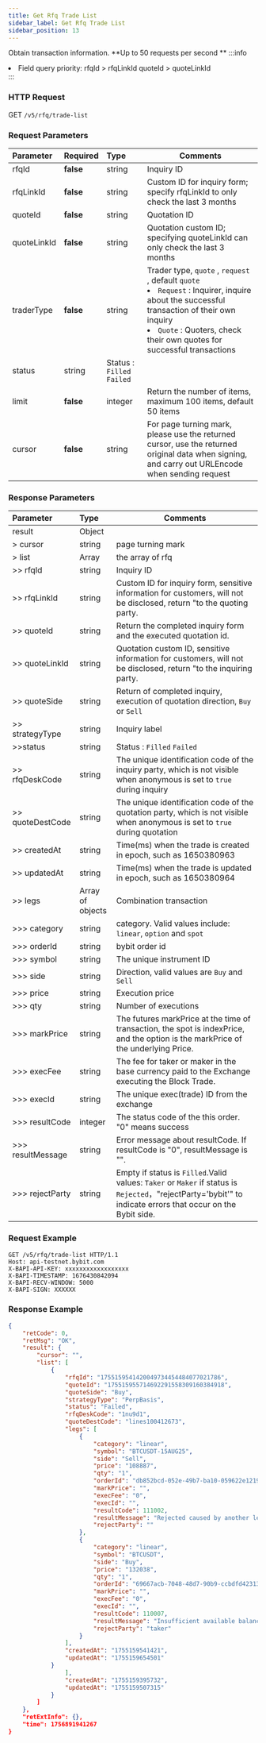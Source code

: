 ```yaml
---
title: Get Rfq Trade List
sidebar_label: Get Rfq Trade List
sidebar_position: 13
---
```

Obtain transaction information. **Up to 50 requests per second ** 
:::info
<li>Field query priority: rfqId > rfqLinkId  quoteId > quoteLinkId</li>
:::


### HTTP Request
GET `/v5/rfq/trade-list`

### Request Parameters
| Parameter | Required | Type | Comments|
|:----- |:-------|:-----|------ |
|rfqId |**false** |string|Inquiry ID|
|rfqLinkId |**false**  |string |Custom ID for inquiry form; specify rfqLinkId to only check the last 3 months|
|quoteId |**false** |string|Quotation ID|
|quoteLinkId |**false**  |string |Quotation custom ID; specifying quoteLinkId can only check the last 3 months|
|traderType |**false**  |string |Trader type, `quote` , `request` , default `quote`<li>`Request` : Inquirer, inquire about the successful transaction of their own inquiry </li><li>`Quote` : Quoters, check their own quotes for successful transactions</li>|
|status |string |Status : `Filled` `Failed` |
|limit |**false** |integer|Return the number of items, maximum 100 items, default 50 items|
|cursor |**false** |string|For page turning mark, please use the returned cursor, use the returned original data when signing, and carry out URLEncode when sending request|

### Response Parameters
| Parameter | Type | Comments|
|:----- |:-----|----- |
|result |Object ||
|> cursor |string |page turning mark|
|> list |Array |the array of rfq|
|>> rfqId |string |Inquiry ID|
|>> rfqLinkId |string |Custom ID for inquiry form, sensitive information for customers, will not be disclosed, return "to the quoting party. |
|>> quoteId |string |Return the completed inquiry form and the executed quotation id.|
|>> quoteLinkId |string |Quotation custom ID, sensitive information for customers, will not be disclosed, return "to the inquiring party. |
|>> quoteSide |string |Return of completed inquiry, execution of quotation direction, `Buy` or `Sell`|
|>> strategyType |string |Inquiry label|
|>>status |string |Status : `Filled` `Failed`|
|>> rfqDeskCode |string |The unique identification code of the inquiry party, which is not visible when anonymous is set to `true` during inquiry |
|>> quoteDestCode |string |The unique identification code of the quotation party, which is not visible when anonymous is set to `true` during quotation |
|>> createdAt |string |Time(ms) when the trade is created in epoch, such as 1650380963 |
|>> updatedAt |string |Time(ms) when the trade is updated in epoch, such as 1650380964 |
|>> legs |Array of objects |Combination transaction |
|>>> category |string |category. Valid values include: `linear`, `option` and `spot` |
|>>> orderId |string |bybit order id |
|>>> symbol |string |The unique instrument ID|
|>>> side |string |Direction, valid values are `Buy` and `Sell`|
|>>> price |string |Execution price|
|>>> qty |string |Number of executions|
|>>> markPrice |string |The futures markPrice at the time of transaction, the spot is indexPrice, and the option is the markPrice of the underlying Price.|
|>>> execFee |string |The fee for taker or maker in the base currency paid to the Exchange executing the Block Trade.|
|>>> execId |string |The unique exec(trade) ID from the exchange|
|>>> resultCode |integer |The status code of the this order. "0" means success|
|>>> resultMessage |string |Error message about resultCode. If resultCode is "0", resultMessage is "".|
|>>> rejectParty |string |Empty if status is `Filled`.Valid values: `Taker` or `Maker` if status is `Rejected`，"rejectParty='bybit'" to indicate errors that occur on the Bybit side.|

### Request Example

```http
GET /v5/rfq/trade-list HTTP/1.1
Host: api-testnet.bybit.com
X-BAPI-API-KEY: xxxxxxxxxxxxxxxxxx
X-BAPI-TIMESTAMP: 1676430842094
X-BAPI-RECV-WINDOW: 5000
X-BAPI-SIGN: XXXXXX

```

### Response Example

```json
{
    "retCode": 0,
    "retMsg": "OK",
    "result": {
        "cursor": "",
        "list": [
            {
                "rfqId": "1755159541420049734454484077021786",
                "quoteId": "175515955714692291558309160384918",
                "quoteSide": "Buy",
                "strategyType": "PerpBasis",
                "status": "Failed",
                "rfqDeskCode": "1nu9d1",
                "quoteDestCode": "lines100412673",
                "legs": [
                    {
                        "category": "linear",
                        "symbol": "BTCUSDT-15AUG25",
                        "side": "Sell",
                        "price": "108887",
                        "qty": "1",
                        "orderId": "db852bcd-052e-49b7-ba10-059622e1219b",
                        "markPrice": "",
                        "execFee": "0",
                        "execId": "",
                        "resultCode": 111002,
                        "resultMessage": "Rejected caused by another legs",
                        "rejectParty": ""
                    },
                    {
                        "category": "linear",
                        "symbol": "BTCUSDT",
                        "side": "Buy",
                        "price": "132038",
                        "qty": "1",
                        "orderId": "69667acb-7048-48d7-90b9-ccbdfd423130",
                        "markPrice": "",
                        "execFee": "0",
                        "execId": "",
                        "resultCode": 110007,
                        "resultMessage": "Insufficient available balance",
                        "rejectParty": "taker"
                    }
                ],
                "createdAt": "1755159541421",
                "updatedAt": "1755159654501"
            }
                ],
                "createdAt": "1755159395732",
                "updatedAt": "1755159507315"
            }
        ]
    },
    "retExtInfo": {},
    "time": 1756891941267
}

```
